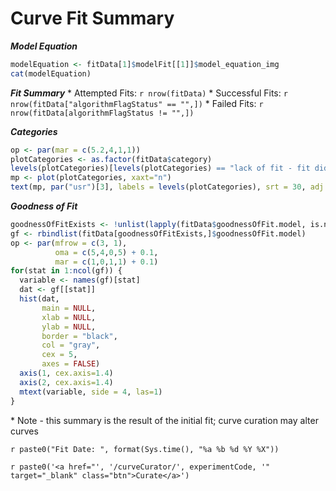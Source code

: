 Curve Fit Summary
========================================================

***Model Equation***

```r
modelEquation <- fitData[1]$modelFit[[1]]$model_equation_img
cat(modelEquation)
```

***Fit Summary***
* Attempted Fits: `r nrow(fitData)`
* Successful Fits: `r nrow(fitData["algorithmFlagStatus" == "",])`
* Failed Fits: `r nrow(fitData[algorithmFlagStatus != "",])`

***Categories***

```r
op <- par(mar = c(5.2,4,1,1))
plotCategories <- as.factor(fitData$category)
levels(plotCategories)[levels(plotCategories) == "lack of fit - fit did not converge"] <- "lack of fit"
mp <- plot(plotCategories, xaxt="n")
text(mp, par("usr")[3], labels = levels(plotCategories), srt = 30, adj = c(1,1.1), xpd = TRUE, cex=1.1)
```

***Goodness of Fit***

```r
goodnessOfFitExists <- !unlist(lapply(fitData$goodnessOfFit.model, is.null))
gf <- rbindlist(fitData[goodnessOfFitExists,]$goodnessOfFit.model)
op <- par(mfrow = c(3, 1),
          oma = c(5,4,0,5) + 0.1,
          mar = c(1,0,1,1) + 0.1)
for(stat in 1:ncol(gf)) {
  variable <- names(gf)[stat]
  dat <- gf[[stat]]
  hist(dat, 
       main = NULL,
       xlab = NULL,
       ylab = NULL,
       border = "black",
       col = "gray",
       cex = 5,
       axes = FALSE)
  axis(1, cex.axis=1.4)
  axis(2, cex.axis=1.4)
  mtext(variable, side = 4, las=1)
}
```

\* Note - this summary is the result of the initial fit; curve curation may alter curves

`r paste0("Fit Date: ", format(Sys.time(), "%a %b %d %Y %X"))`

`r paste0('<a href="', '/curveCurator/', experimentCode, '" target="_blank" class="btn">Curate</a>')`
